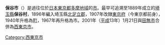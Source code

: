 {{日本都市 (廢除)
| 自治體名 = 保谷市
| 日文原名 = 保谷市
| 平假名 = ほうやし
| 羅馬字拼音 = Hōya-shi
| 地圖 = 
| 市章 = [[File:Emblem_of_Hoya,_Tokyo.svg|100px]]|
| 廢除時間 = 2001年1月21日
| 廢除理由 = 新設合併
| 廢除時處置 ='''保谷市'''、[[田無市|田無市]]→[[西東京市|西東京市]]
| 現在市 = [[西東京市|西東京市]]
| 都道府縣 = 東京都
| 支廳 = 
| 編號 =13217-9
| 自治體 =[[練馬區|練馬區]]、[[田無市|田無市]]、[[武藏野市|武藏野市]]、[[東久留米市|東久留米市]]<br />[[埼玉縣|埼玉縣]]：[[新座市|新座市]]
| 面積 = 9.05
| 邊界未定 = 
| 人口 = 102,070
| 人口密度 = 
| 統計時間 =
| 經度 = 
| 緯度 = 
| 樹 =
| 花 = 
| 鳥 = 
| 其他象徵物 = 
| 其他象徵 = 
| 郵遞區號 = 202-8555
| 所在地 =保谷市中町一丁目5番1號
| 電話號碼 =424-21-2525
| 外部連結 = 
| 註記 = 
|}}

'''保谷市'''（{{jpn|j=保谷市|hg=ほうやし|rm=Hōya shi|f=y}}）是過往位於[[日本|日本]][[東京都|東京都]][[多摩地域|多摩地域]]的[[市|市]]。最早可追溯至1889年成立的[[埼玉縣|埼玉縣]]{{link-ja|新座郡|新座郡}}'''保谷村'''，1896年編入埼玉縣[[北足立郡|北足立郡]]，1907年改隸[[東京府|東京府]]（今東京都前身），1940年升格為[[町_(行政區劃)|町]]，1967年再升格為市。2001年（[[平成|平成]]13年）1月21日與[[田無市|田無市]]合併為[[西東京市|西東京市]]。

{{東京都}}
{{Authority control}}
{{japan-geo-stub}}

[[Category:西東京市|Category:西東京市]]